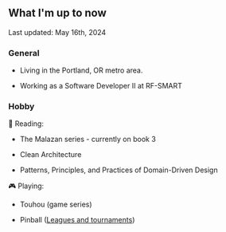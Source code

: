 ## What I'm up to now

<span class="text-sm italic">Last updated: May 16th, 2024</span>

### General

- Living in the Portland, OR metro area.

- Working as a Software Developer II at RF-SMART

### Hobby

📖 Reading:

- The Malazan series - currently on book 3

- Clean Architecture

- Patterns, Principles, and Practices of Domain-Driven Design

🎮 Playing:

- Touhou (game series)

- Pinball ([Leagues and tournaments](https://www.ifpapinball.com/player.php?p=14881))
